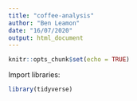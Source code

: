```yaml
---
title: "coffee-analysis"
author: "Ben Leamon"
date: "16/07/2020"
output: html_document
---
```


```r
knitr::opts_chunk$set(echo = TRUE)
```

Import libraries: 
```r
library(tidyverse)
```

 